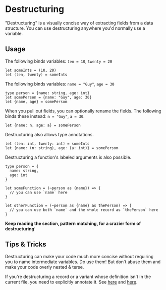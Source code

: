 # Destructuring

"Destructuring" is a visually concise way of extracting fields from a data structure. You can use destructuring anywhere you'd normally use a variable.

## Usage

The following binds variables: `ten = 10`, `twenty = 20`

```res
let someInts = (10, 20)
let (ten, twenty) = someInts
```

The following binds variables: `name = "Guy"`, `age = 30`

```res
type person = {name: string, age: int}
let somePerson = {name: "Guy", age: 30}
let {name, age} = somePerson
```

When you pull out fields, you can optionally rename the fields. The following binds these instead: `n = "Guy"`, `a = 30`.

```res
let {name: n, age: a} = somePerson
```

Destructuring also allows type annotations.

```res
let (ten: int, twenty: int) = someInts
let {name: (n: string), age: (a: int)} = somePerson
```

Destructuring a function's labeled arguments is also possible.

```res
type person = {
  name: string,
  age: int
}

let someFunction = (~person as {name}) => {
  // you can use `name` here
}

let otherFunction = (~person as {name} as thePerson) => {
  // you can use both `name` and the whole record as `thePerson` here
}
```

**Keep reading the section, pattern matching, for a crazier form of destructuring**!

## Tips & Tricks

Destructuring can make your code much more concise without requiring you to name intermediate variables. Do use them! But don't abuse them and make your code overly nested & terse.

If you're destructuring a record or a variant whose definition isn't in the current file, you need to explicitly annotate it.
See [here](record#record-needs-an-explicit-definition) and [here](variant#variant-needs-an-explicit-definition).

